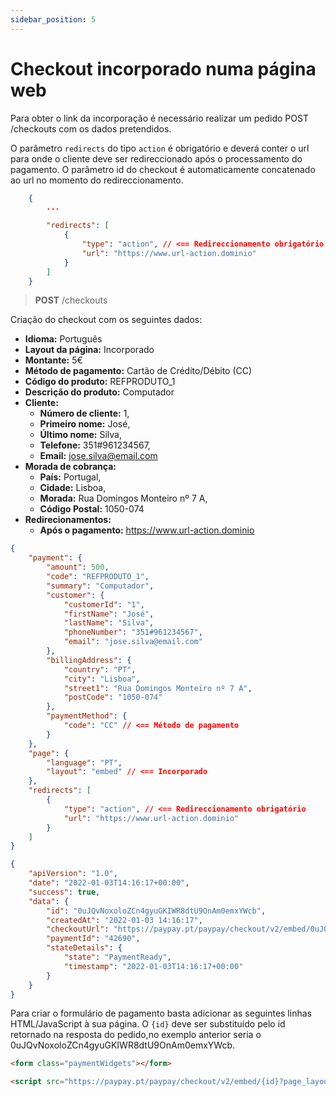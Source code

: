 ```yaml
---
sidebar_position: 5
---
```


# Checkout incorporado numa página web

Para obter o link da incorporação é necessário realizar um pedido POST /checkouts com os dados pretendidos.

O parâmetro `redirects` do tipo `action` é obrigatório e deverá conter o url para onde o cliente deve ser redireccionado após o processamento do pagamento.
O parâmetro id do checkout é automaticamente concatenado ao url no momento do redireccionamento.

```json
    {
		...

		"redirects": [
			{
				"type": "action", // <== Redireccionamento obrigatório
				"url": "https://www.url-action.dominio"
			}
		]
	}
```

> **POST** /checkouts

Criação do checkout com os seguintes dados:

- **Idioma:** Português
- **Layout da página:** Incorporado
- **Montante:** 5€
- **Método de pagamento:** Cartão de Crédito/Débito (CC)
- **Código do produto:** REFPRODUTO_1
- **Descrição do produto:** Computador
- **Cliente:**
  - **Número de cliente:** 1,
  - **Primeiro nome:** José,
  - **Último nome:** Silva,
  - **Telefone:** 351#961234567,
  - **Email:** jose.silva@email.com
- **Morada de cobrança:**
  - **País:** Portugal,
  - **Cidade:** Lisboa,
  - **Morada:** Rua Domingos Monteiro nº 7 A,
  - **Código Postal:** 1050-074
- **Redirecionamentos:**
  - **Após o pagamento:** https://www.url-action.dominio


<Tabs>
<TabItem value="pedido" label="Pedido">

```json
{
	"payment": {
		"amount": 500,
		"code": "REFPRODUTO_1",
		"summary": "Computador",
		"customer": {
			"customerId": "1",
			"firstName": "José",
			"lastName": "Silva",
			"phoneNumber": "351#961234567",
			"email": "jose.silva@email.com"
		},
		"billingAddress": {
			"country": "PT",
			"city": "Lisboa",
			"street1": "Rua Domingos Monteiro nº 7 A",
			"postCode": "1050-074"
		},
		"paymentMethod": {
			"code": "CC" // <== Método de pagamento
		}
	},
	"page": {
		"language": "PT",
		"layout": "embed" // <== Incorporado
	},
	"redirects": [
		{
			"type": "action", // <== Redireccionamento obrigatório
			"url": "https://www.url-action.dominio"
		}
	]
}
```

</TabItem>
<TabItem value="resposta" label="Resposta">

```json
{
	"apiVersion": "1.0",
	"date": "2022-01-03T14:16:17+00:00",
	"success": true,
	"data": {
		"id": "0uJQvNoxoloZCn4gyuGKIWR8dtU9OnAm0emxYWcb",
		"createdAt": "2022-01-03 14:16:17",
		"checkoutUrl": "https://paypay.pt/paypay/checkout/v2/embed/0uJQvNoxoloZCn4gyuGKIWR8dtU9OnAm0emxYWcb?page_layout=embed",
		"paymentId": "42690",
		"stateDetails": {
			"state": "PaymentReady",
			"timestamp": "2022-01-03T14:16:17+00:00"
		}
	}
}
```

</TabItem>
</Tabs>

Para criar o formulário de pagamento basta adicionar as seguintes linhas HTML/JavaScript à sua página.
O `{id}` deve ser substituído pelo id retornado na resposta do pedido,no exemplo anterior seria o 0uJQvNoxoloZCn4gyuGKIWR8dtU9OnAm0emxYWcb.

```html
<form class="paymentWidgets"></form>

<script src="https://paypay.pt/paypay/checkout/v2/embed/{id}?page_layout=embed"></script>
```
